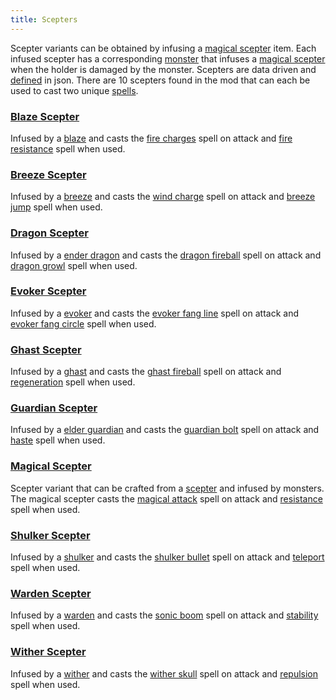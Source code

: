 ```yaml
---
title: Scepters
---
```


Scepter variants can be obtained by infusing a [magical scepter](../items/magical_scepter) item. 
Each infused scepter has a corresponding [monster](https://minecraft.wiki/w/Monster) that infuses a [magical scepter](../items/magical_scepter) when the holder is damaged by the monster. 
Scepters are data driven and [defined](scepter_definition) in json.
There are 10 scepters found in the mod that can each be used to cast two unique [spells](../spells/spells).

### [Blaze Scepter](blaze_scepter)
Infused by a [blaze](https://minecraft.wiki/w/Blaze) and casts the 
[fire charges](../spells/spells#fire_charges) spell on attack and [fire resistance](../spells/spells#fire_resistance) spell when used.

### [Breeze Scepter](breeze_scepter)
Infused by a [breeze](https://minecraft.wiki/w/Breeze) and casts the 
[wind charge](../spells/spells#wind_charge) spell on attack and [breeze jump](../spells/spells#breeze_jump) spell when used.

### [Dragon Scepter](dragon_scepter)
Infused by a [ender dragon](https://minecraft.wiki/w/Ender_Dragon) and casts 
the [dragon fireball](../spells/spells#dragon_fireball) spell on attack and [dragon growl](../spells/spells#dragon_growl) spell when used.

### [Evoker Scepter](evoker_scepter)
Infused by a [evoker](https://minecraft.wiki/w/Evoker) and casts 
the [evoker fang line](../spells/spells#evoker_fang_line) spell on attack and [evoker fang circle](../spells/spells#evoker_fang_circle) spell when used.

### [Ghast Scepter](ghast_scepter)
Infused by a [ghast](https://minecraft.wiki/w/Ghast) and casts 
the [ghast fireball](../spells/spells#ghast_fireball) spell on attack and [regeneration](../spells/spells#regeneration) spell when used.

### [Guardian Scepter](guardian_scepter)
Infused by a [elder guardian](https://minecraft.wiki/w/Elder_Guardian) and casts 
the [guardian bolt](../spells/spells#guardian_bolt) spell on attack and [haste](../spells/spells#haste) spell when used.

### [Magical Scepter](magical_scepter)
Scepter variant that can be crafted from a [scepter](../items/scepter) and infused by monsters. The magical scepter casts 
the [magical attack](../spells/spells#magical_attack) spell on attack and [resistance](../spells/spells#resistance) spell when used.

### [Shulker Scepter](shulker_scepter)
Infused by a [shulker](https://minecraft.wiki/w/Shulker) and casts 
the [shulker bullet](../spells/spells#shulker_bullet) spell on attack and [teleport](../spells/spells#teleport) spell when used.

### [Warden Scepter](warden_scepter)
Infused by a [warden](https://minecraft.wiki/w/Warden) and casts 
the [sonic boom](../spells/spells#sonic_boom) spell on attack and [stability](../spells/spells#stability) spell when used.

### [Wither Scepter](wither_scepter)
Infused by a [wither](https://minecraft.wiki/w/Wither) and casts 
the [wither skull](../spells/spells#wither_skull) spell on attack and [repulsion](../spells/spells#repulsion) spell when used.